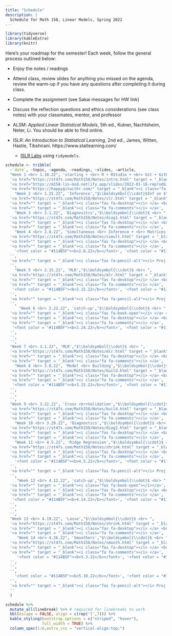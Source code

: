 ```yaml
---
title: "Schedule"
description: |
  Schedule for Math 158, Linear Models, Spring 2022
---
```




```r
library(tidyverse)
library(kableExtra)
library(knitr)
```

Here's your roadmap for the semester!
Each week, follow the general process outlined below:

- Enjoy the notes / readings <i class="fas fa-book-open"></i>  

- Attend class, review slides <i class="fas fa-desktop"></i> for anything you missed on the agenda, review the warm-up  <i class="fas fa-pencil-alt"></i> if you have any questions after completing it during class.

- Complete the assignment (see Sakai messages for HW link)  

- Discuss the reflection questions <i class="fas fa-lightbulb" target="_blank"></i> and ethics considerations <i class="fas fa-balance-scale"></i> (see class notes) with your classmates, mentor, and professor  

- ALSM: *Applied Linear Statistical Models*, 5th ed., Kutner, Nachtsheim, Neter, Li.  You should be able to find online.

- ISLR: *An Introduction to Statistical Learning*, 2nd ed., James, Witten, Hastie, Tibshirani.  https://www.statlearning.com/
   - <a href = "https://emilhvitfeldt.github.io/ISLR-tidymodels-labs/index.html" target = "_blank">ISLR Labs</a> using `tidymodels`.



```r
schedule <- tribble(
  ~`date`, ~topic, ~agenda, ~readings, ~slides, ~article,
  "Week 1 <br> 1.18.22", 'starting + <br> R + RStudio + <br> Git + GitHub + <br> SLR',"$\\boldsymbol{\\cdot}$course info <br> $\\boldsymbol{\\cdot}$R + Git <br> $\\boldsymbol{\\cdot}$what is a linear model? <br> $\\boldsymbol{\\cdot}$least squares <br> $\\boldsymbol{\\cdot}$norm errors <br> $\\boldsymbol{\\cdot}$tech cond", 
  '<a href="https://st47s.com/Math158/Notes/intro.html" target = "_blank"><i class="fas fa-book-open"></i> Introduction</a> <br> <a href="https://m58-intro-stats.netlify.app/github.html" target = "_blank"><i class="fas fa-book-open"></i> Git + GitHub</a> <br> <i class="fas fa-book-open"></i> ALSM 1 <br> <a href="https://hastie.su.domains/ISLR2/ISLRv2_website.pdf" target = "_blank"><i class="fas fa-book-open"></i> ISLR 3.1 </a>',
  '<a href="https://m158-lin-mod.netlify.app/slides/2022-01-18-reprodGitwrang.html" target = "_blank"><i class="fas fa-desktop"></i> Git + Tidy</a> <br> <a href="https://m158-lin-mod.netlify.app/slides/wu1_ma158_s22.pdf" target = "_blank"><i class="fas fa-pencil-alt"></i> WU 1</a> <br> <a href="https://m158-lin-mod.netlify.app/slides/wu2_ma158_s22.pdf" target = "_blank"><i class="fas fa-pencil-alt"></i> WU 2</a>',
  '<a href="https://happygitwithr.com/" target = "_blank"><i class="fa fa-comments"></i> happygitwithR</a>',
    "Week 2 <br> 1.25.22", 'Inference',"$\\boldsymbol{\\cdot}$Inf on $\\beta_1$ <br> $\\boldsymbol{\\cdot}$CI for $\\beta_1$ <br> $\\boldsymbol{\\cdot}$CI for mean <br> $\\boldsymbol{\\cdot}$PI for indiv", 
  '<a href="https://st47s.com/Math158/Notes/slr.html" target = "_blank"><i class="fas fa-book-open"></i> SLR</a>  <br> <i class="fas fa-book-open"></i> ALSM 2',
  '<a href="" target = "_blank"><i class="fas fa-desktop"></i> </a> <br> <a href="https://m158-lin-mod.netlify.app/slides/wu3_ma158_s22.pdf" target = "_blank"><i class="fas fa-pencil-alt"></i> WU 3</a> <br> <a href="" target = "_blank"><i class="fas fa-pencil-alt"></i> WU 4</a>',
  '<a href="" target = "_blank"><i class="fa fa-comments"></i> </a>',
    "Week 3 <br> 2.1.22", 'Diagnositcs',"$\\boldsymbol{\\cdot}$ <br> ", 
  '<a href="https://st47s.com/Math158/Notes/diag1.html" target = "_blank"><i class="fas fa-book-open"></i> Diagnostics I</a><br>  <br> <i class="fas fa-book-open"></i> ALSM 3',
  '<a href="" target = "_blank"><i class="fas fa-desktop"></i> </a> <br> <a href="" target = "_blank"><i class="fas fa-pencil-alt"></i> WU</a>',
  '<a href="" target = "_blank"><i class="fa fa-comments"></i> </a>',
    "Week 4 <br> 2.8.22", 'Simultaneous <br> Inference + <br> Matrices',"$\\boldsymbol{\\cdot}$ <br> ", 
  '<a href="https://st47s.com/Math158/Notes/simult.html" target = "_blank"><i class="fas fa-book-open"></i> Simult Inf</a>   <br> <a href="https://st47s.com/Math158/Notes/la.html" target = "_blank"><i class="fas fa-book-open"></i> Matrices</a>   <br> <i class="fas fa-book-open"></i> ALSM 4 & 5',
  '<a href="" target = "_blank"><i class="fas fa-desktop"></i> </a> <br> <a href="" target = "_blank"><i class="fas fa-pencil-alt"></i> WU</a>',
  '<a href="" target = "_blank"><i class="fa fa-comments"></i> </a>',
    '<font color = "#114B5F"><b>2.8.22</b></font>', '<font color = "#114B5F"><b>Proj 1: Data</b></font>',"", 
  '',
  '<a href="" target = "_blank"><i class="fas fa-pencil-alt"></i> Proj 1: Data</a>',
  '',
    "Week 5 <br> 2.15.22", 'MLR',"$\\boldsymbol{\\cdot}$ <br> ", 
  '<a href="https://st47s.com/Math158/Notes/mlr.html" target = "_blank"><i class="fas fa-book-open"></i> MLR</a>  <br> <i class="fas fa-book-open"></i> ALSM 6 <br> <a href="https://hastie.su.domains/ISLR2/ISLRv2_website.pdf" target = "_blank"><i class="fas fa-book-open"></i> ISLR 3.2 </a>',
  '<a href="" target = "_blank"><i class="fas fa-desktop"></i> </a> <br> <a href="" target = "_blank"><i class="fas fa-pencil-alt"></i> WU</a>',
  '<a href="" target = "_blank"><i class="fa fa-comments"></i> </a>',
   '<font color = "#114B5F"><b>2.15.22</b></font>', '<font color = "#114B5F"><b>Proj 2: SLR</b></font>',"", 
  '',
  '<a href="" target = "_blank"><i class="fas fa-pencil-alt"></i> Proj 2: SLR</a>',
  '',
      "Week 6 <br> 2.22.22", 'catch-up',"$\\boldsymbol{\\cdot}$ <br> ", 
  '<a href="" target = "_blank"><i class="fas fa-book-open"></i> </a> <br> <a href="" target = "_blank"><i class="fas fa-book-open"></i></a>',
  '<a href="" target = "_blank"><i class="fas fa-desktop"></i> </a> <br> <a href="" target = "_blank"><i class="fas fa-pencil-alt"></i> WU</a>',
  '<a href="" target = "_blank"><i class="fa fa-comments"></i> </a>',
   '<font color = "#114B5F"><b>2.24.22</b></font>', '<font color = "#114B5F"><b>Exam 1</b></font>',"", 
  '',
  '',
  '',    
  "Week 7 <br> 3.1.22", 'MLR',"$\\boldsymbol{\\cdot}$ <br> ", 
  '<a href="https://st47s.com/Math158/Notes/mlr.html" target = "_blank"><i class="fas fa-book-open"></i> MLR</a> <br> <i class="fas fa-book-open"></i> ALSM 7 </a>',
  '<a href="" target = "_blank"><i class="fas fa-desktop"></i> </a> <br> <a href="" target = "_blank"><i class="fas fa-pencil-alt"></i> WU</a>',
  '<a href="" target = "_blank"><i class="fa fa-comments"></i> </a>',
    "Week 8 <br> 3.8.22", 'Model <br> Building',"$\\boldsymbol{\\cdot}$ <br> ", 
  '<a href="https://st47s.com/Math158/Notes/build.html" target = "_blank"><i class="fas fa-book-open"></i> Build</a> <br> <i class="fas fa-book-open"></i> ALSM 9<br> <a href="https://hastie.su.domains/ISLR2/ISLRv2_website.pdf" target = "_blank"><i class="fas fa-book-open"></i> ISLR 6.1 </a>',
  '<a href="" target = "_blank"><i class="fas fa-desktop"></i> </a> <br> <a href="" target = "_blank"><i class="fas fa-pencil-alt"></i> WU</a>',
  '<a href="" target = "_blank"><i class="fa fa-comments"></i> </a>',
   '<font color = "#114B5F"><b>3.15.22</b></font>', '<font color = "#114B5F"><b>Spring Break</b></font>',"", 
  '',
  '',
  '',      
  "Week 9 <br> 3.22.22", 'Cross <br>Validation',"$\\boldsymbol{\\cdot}$ <br> ", 
  '<a href="https://st47s.com/Math158/Notes/build.html" target = "_blank"><i class="fas fa-book-open"></i> Build</a> <br>  <a href="https://hastie.su.domains/ISLR2/ISLRv2_website.pdf" target = "_blank"><i class="fas fa-book-open"></i> ISLR 5.1 </a>',
  '<a href="" target = "_blank"><i class="fas fa-desktop"></i> </a> <br> <a href="" target = "_blank"><i class="fas fa-pencil-alt"></i> WU</a>',
  '<a href="" target = "_blank"><i class="fa fa-comments"></i> </a>',  
    "Week 10 <br> 3.29.22", 'Diagnostics',"$\\boldsymbol{\\cdot}$ <br> ", 
  '<a href="https://st47s.com/Math158/Notes/diag2.html" target = "_blank"><i class="fas fa-book-open"></i> Diagnostics II</a> <br> <i class="fas fa-book-open"></i> ALSM 10',
  '<a href="" target = "_blank"><i class="fas fa-desktop"></i> </a> <br> <a href="" target = "_blank"><i class="fas fa-pencil-alt"></i> WU</a>',
  '<a href="" target = "_blank"><i class="fa fa-comments"></i> </a>',  
    "Week 11 <br> 4.5.22", 'Ridge Regression',"$\\boldsymbol{\\cdot}$ <br> ", 
  '<a href="https://st47s.com/Math158/Notes/shrink.html" target = "_blank"><i class="fas fa-book-open"></i> Ridge</a> <br> <i class="fas fa-book-open"></i> ALSM 11.2<br> <a href="https://hastie.su.domains/ISLR2/ISLRv2_website.pdf" target = "_blank"><i class="fas fa-book-open"></i> ISLR 6.2 </a>',
  '<a href="" target = "_blank"><i class="fas fa-desktop"></i> </a> <br> <a href="" target = "_blank"><i class="fas fa-pencil-alt"></i> WU</a>',
  '<a href="" target = "_blank"><i class="fa fa-comments"></i> </a>',  
    '<font color = "#114B5F"><b>4.5.22</b></font>', '<font color = "#114B5F"><b>Proj 3: MLR</b></font>',"", 
  '',
  '<a href="" target = "_blank"><i class="fas fa-pencil-alt"></i> Proj 3: MLR</a>',
  '',
     "Week 12 <br> 4.12.22", 'catch-up',"$\\boldsymbol{\\cdot}$ <br> ", 
  '<a href="" target = "_blank"><i class="fas fa-book-open"></i></a>',
  '<a href="" target = "_blank"><i class="fas fa-desktop"></i> </a> <br> <a href="" target = "_blank"><i class="fas fa-pencil-alt"></i> WU</a>',
  '<a href="" target = "_blank"><i class="fa fa-comments"></i> </a>',
   '<font color = "#114B5F"><b>4.14.22</b></font>', '<font color = "#114B5F"><b>Exam 2</b></font>',"", 
  '',
  '',
  '',       
  "Week 13 <br> 4.19.22", 'Lasso',"$\\boldsymbol{\\cdot}$ <br> ", 
  '<a href="https://st47s.com/Math158/Notes/shrink.html" target = "_blank"><i class="fas fa-book-open"></i> Lasso</a> <br> <a href="https://hastie.su.domains/ISLR2/ISLRv2_website.pdf" target = "_blank"><i class="fas fa-book-open"></i> ISLR 6.2 </a>',
  '<a href="" target = "_blank"><i class="fas fa-desktop"></i> </a> <br> <a href="" target = "_blank"><i class="fas fa-pencil-alt"></i> WU</a>',
  '<a href="" target = "_blank"><i class="fa fa-comments"></i> </a>',  
     "Week 14 <br> 4.26.22", 'Smoothers',"$\\boldsymbol{\\cdot}$ <br> ", 
  '<a href="https://st47s.com/Math158/Notes/smooth.html" target = "_blank"><i class="fas fa-book-open"></i> Smooth</a> <br>  <a href="https://hastie.su.domains/ISLR2/ISLRv2_website.pdf" target = "_blank"><i class="fas fa-book-open"></i> ISLR 7 </a>',
  '<a href="" target = "_blank"><i class="fas fa-desktop"></i> </a> <br> <a href="" target = "_blank"><i class="fas fa-pencil-alt"></i> WU</a>',
  '<a href="" target = "_blank"><i class="fa fa-comments"></i> </a>',
     '<font color = "#114B5F"><b>5.3.22</b></font>', '<font color = "#114B5F"><b>Exam 3</b></font>',"", 
  '',
  '',
  '',    
    '<font color = "#114B5F"><b>5.10.22</b></font>', '<font color = "#114B5F"><b>Proj 4: Beyond<br>Linear + <br>Summary</b></font>',"", 
  '',
  '<a href="" target = "_blank"><i class="fas fa-pencil-alt"></i> Proj 4: Fin</a>',
  ''
  )
```


```r
schedule %>% 
  mutate_all(linebreak) %>% # required for linebreaks to work
  kbl(escape = FALSE, align = c(rep('l',7))) %>%
  kable_styling(bootstrap_options = c("striped", "hover"),
                full_width = TRUE) %>%
  column_spec(1:6,extra_css = "vertical-align:top;")
```



